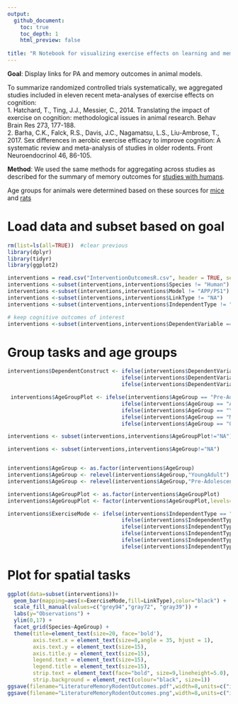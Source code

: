 ```yaml
---
output:
  github_document:
    toc: true
    toc_depth: 1
    html_preview: false
    
title: "R Notebook for visualizing exercise effects on learning and memory in rodents"
---
```


**Goal**: Display links for PA and memory outcomes in animal models.

To summarize randomized controlled trials systematically, we aggregated studies included in eleven recent meta-analyses of exercise effects on cognition:    </br>
1. Hatchard, T., Ting, J.J., Messier, C., 2014. Translating the impact of exercise on cognition: methodological issues in animal research. Behav Brain Res 273, 177-188.</br>
2. Barha, C.K., Falck, R.S., Davis, J.C., Nagamatsu, L.S., Liu-Ambrose, T., 2017. Sex differences in aerobic exercise efficacy to improve cognition: A systematic review and meta-analysis of studies in older rodents. Front Neuroendocrinol 46, 86-105.  </br>
  
**Method**: We used the same methods for aggregating across studies as described for the summary of memory outcomes for [studies with humans](https://github.com/mwvoss/physical-activity-outcomes/blob/master/ExerciseRelationsBar.md). </br>

Age groups for animals were determined based on these sources for [mice](https://www.sciencedirect.com/science/article/pii/S0024320515300527?via%3Dihub) and [rats](https://www.researchgate.net/profile/Pallav_Sengupta2/publication/255716093_The_Laboratory_Rat_Relating_Its_Age_With_Human%27s/links/5608523f08ae8e08c0946154/The-Laboratory-Rat-Relating-Its-Age-With-Humans.pdf) </br>


  
# Load data and subset based on goal

```r
rm(list=ls(all=TRUE))  #clear previous
library(dplyr)
library(tidyr)
library(ggplot2)

interventions = read.csv("InterventionOutcomesR.csv", header = TRUE, sep = ",")
interventions <-subset(interventions,interventions$Species != "Human")
interventions <-subset(interventions,interventions$Model != "APP/PS1")
interventions <-subset(interventions,interventions$LinkType != "NA")
interventions <-subset(interventions,interventions$IndependentType != "Rotarod")

# keep cognitive outcomes of interest
interventions <-subset(interventions,interventions$DependentVariable == "Spatial" |interventions$DependentVariable == "SpatialAcquisition" | interventions$DependentVariable == "SpatialProbe")


```


# Group tasks and age groups

```r

interventions$DependentConstruct <- ifelse(interventions$DependentVariable == "Spatial","Spatial",
                                    ifelse(interventions$DependentVariable == "SpatialAcquisition","Spatial",
                                    ifelse(interventions$DependentVariable == "SpatialProbe","Spatial","Other")))
```

```r
 interventions$AgeGroupPlot <- ifelse(interventions$AgeGroup == "Pre-Adolescent","Young",
                                    ifelse(interventions$AgeGroup == "Adolescent","Young",
                                    ifelse(interventions$AgeGroup == "YoungAdult","Young",
                                    ifelse(interventions$AgeGroup == "MiddleAge","Older",
                                    ifelse(interventions$AgeGroup == "Older","Older","Other")))))

interventions <- subset(interventions,interventions$AgeGroupPlot!="NA")

interventions <- subset(interventions,interventions$AgeGroup!="NA")


interventions$AgeGroup <- as.factor(interventions$AgeGroup)
interventions$AgeGroup <- relevel(interventions$AgeGroup,"YoungAdult")
interventions$AgeGroup <- relevel(interventions$AgeGroup,"Pre-Adolescent")

interventions$AgeGroupPlot <- as.factor(interventions$AgeGroupPlot)
interventions$AgeGroupPlot <- factor(interventions$AgeGroupPlot,levels=rev(levels(interventions$AgeGroupPlot)))
```


```r

interventions$ExerciseMode <- ifelse(interventions$IndependentType == "ForcedSwimming","Forced",
                                    ifelse(interventions$IndependentType == "ForcedTreadmill","Forced",
                                    ifelse(interventions$IndependentType == "ForcedWheelRunning","Forced",
                                    ifelse(interventions$IndependentType == "MotorizedWheel","Forced",
                                    ifelse(interventions$IndependentType == "Treadmill","Forced",
                                    ifelse(interventions$IndependentType == "VoluntaryWheelRunning","Voluntary","Other"))))))
```


# Plot for spatial tasks

```r
ggplot(data=subset(interventions))+
  geom_bar(mapping=aes(x=ExerciseMode,fill=LinkType),color="black") +
  scale_fill_manual(values=c("grey94","gray72", "gray39")) +
  labs(y="Observations") +
  ylim(0,17) +
  facet_grid(Species~AgeGroup) +
  theme(title=element_text(size=20, face='bold'),
        axis.text.x = element_text(size=8,angle = 35, hjust = 1),
        axis.text.y = element_text(size=15),
        axis.title.y = element_text(size=15),
        legend.text = element_text(size=15),
        legend.title = element_text(size=15),
        strip.text = element_text(face="bold", size=9,lineheight=5.0), 
        strip.background = element_rect(colour="black", size=1))
ggsave(filename="LiteratureMemoryRodentOutcomes.pdf",width=8,units=c("in"),dpi=300)
ggsave(filename="LiteratureMemoryRodentOutcomes.png",width=8,units=c("in"),dpi=300)

```

